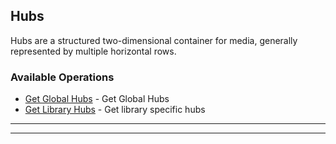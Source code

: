 
## Hubs
Hubs are a structured two\-dimensional container for media, generally represented by multiple horizontal rows.


### Available Operations

* [Get Global Hubs](/python/hubs/get_global_hubs) - Get Global Hubs
* [Get Library Hubs](/python/hubs/get_library_hubs) - Get library specific hubs

---
<GetGlobalHubs />

---
<GetLibraryHubs />
